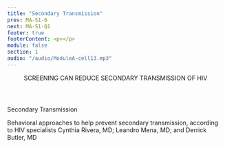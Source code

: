 ```yaml
---
title: "Secondary Transmission"
prev: MA-S1-6
next: MA-S1-Q1
footer: true
footerContent: <p></p>
module: false
section: 1
audio: "/audio/ModuleA-cell13.mp3"
---
```


<Header>
  SCREENING CAN
  <span className="text-red"> REDUCE SECONDARY TRANSMISSION</span> OF HIV
</Header>
<SingleLayout center>
  <div style={{ paddingButtom: "10px" }}>
    <span className="text-red text-2rem font-sans">Secondary Transmission</span>
    <br />
    <p className="font-sans text-[#707070] lg:text-1.5rem">
      Behavioral approaches to help prevent secondary transmission, according to
      HIV specialists Cynthia Rivera, MD; Leandro Mena, MD; and Derrick Butler,
      MD
    </p>
  </div>
  <VPlayer src="/Help_Stop_the_Virus_Spread.mp4" />
</SingleLayout>
